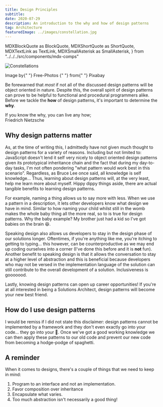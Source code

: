 ```yaml
---
title: Design Principles
subtitle:
date: 2020-07-29
description: An introduction to the why and how of design patterns
tag: Architecture
featuredImage: ../images/constellation.jpg
---
```


  MDXBlockQuote as BlockQuote,
  MDXShortQuote as ShortQuote,
  MDXTextLink as TextLink,
  MDXSmallAsterisk as SmallAsterisk,
} from "../../../src/components/mdx-comps"

![Constellations](./constellation.jpg)

<SmallAsterisk>
  Image by{" "}
  <TextLink
    small
    href="https://pixabay.com/photos/?utm_source=link-attribution&amp;utm_medium=referral&amp;utm_campaign=image&amp;utm_content=1023340"
  >
    Free-Photos
  </TextLink>{" "}
  from{" "}
  <TextLink
    small
    href="https://pixabay.com/?utm_source=link-attribution&amp;utm_medium=referral&amp;utm_campaign=image&amp;utm_content=1023340"
  >
    Pixabay
  </TextLink>
</SmallAsterisk>

Be forewarned that _most_ if not all of the discussed design patterns will be object oriented in nature. Despite this, the
overall spirit of design patterns can prove to be helpful to functional and procedural programmers alike.
Before we tackle the **how** of design patterns, it's important to determine the **why**.

<ShortQuote>
  If you know the why, you can live any how; <br /> Friedrich Nietzsche
</ShortQuote>

## Why design patterns matter

As, at the time of writing this, I admittedly have not given much thought to design patterns for a variety of reasons.
Including but not limited to: JavaScript doesn't lend it self very nicely to object oriented design patterns given
its prototypical inheritance chain and the fact that during my day-to-day tasks, I'm not often pondering
"what pattern would work best in this scenario". Regardless, as Bruce Lee once said, all knowledge is self knowledge...
Thus, learning about design patterns will, at the very least, help me learn more about myself. Hippy dippy things aside,
there are actual tangible benefits to learning design patterns.

For example, naming a thing allows us to say more with less. When we use a pattern in a description, it
lets other developers know what design we have in mind. Similar to how naming your child whilst still in the womb
makes the whole baby thing all the more real, so to is true for design patterns.
Why the baby example? My brother just had a kid so I've got babies on the brain 😆.

Speaking design also allows us developers to stay in the design phase of our solutions longer. Oftentimes, if you're anything
like me, you're itching to getting to typing... this however, can be counterproductive as we may end up
coding ourselves into a corner (I've done this before and it is **not** fun). Another benefit to speaking design
is that it allows the conversation to stay at a higher level of abstraction and this is beneficial because developers
who may not be versed in the implementation language of the solution can still contribute to the overall development
of a solution. Inclusiveness is gooooood.

Lastly, knowing design patterns can open up career opportunities! If you're at all interested in
being a Solutions Architect, design patterns will become your new best friend.

## How do I use design patterns

I would be remiss if I did not state this disclaimer: design patterns cannot be implemented by a framework
and they don't even exactly go into your code... they go into your 🧠. Once we've got a good working knowledge
we can then apply these patterns to our old code and prevent our new code from becoming a hodge-podge of spaghetti.

## A reminder

When it comes to designs, there's a couple of things that we need to keep in mind:

1. Program to an interface and not an implementation.
2. Favor composition over inheritance
3. Encapsulate what varies.
4. Too much abstraction isn't necessarily a good thing!
